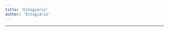 ```yaml
---
title: 'Estagiário'
author: 'Estagiário'
---
```


---

<CharacterInfo
    name='Estagiário'
    image='/assets/icons/otom/wiki media/chars/Estagiario.png' 
    caption='por que você não vai jogar baseball?'
    icon='/assets/icons/otom/wiki media/icons/Estagiario.png'
    nickname='N/A'
    pronouns='ele/dele'
    species='Caneta esferográfica'
    voice='Master'
    hobbies='Estudante de direito, Cybersegurança'
/>